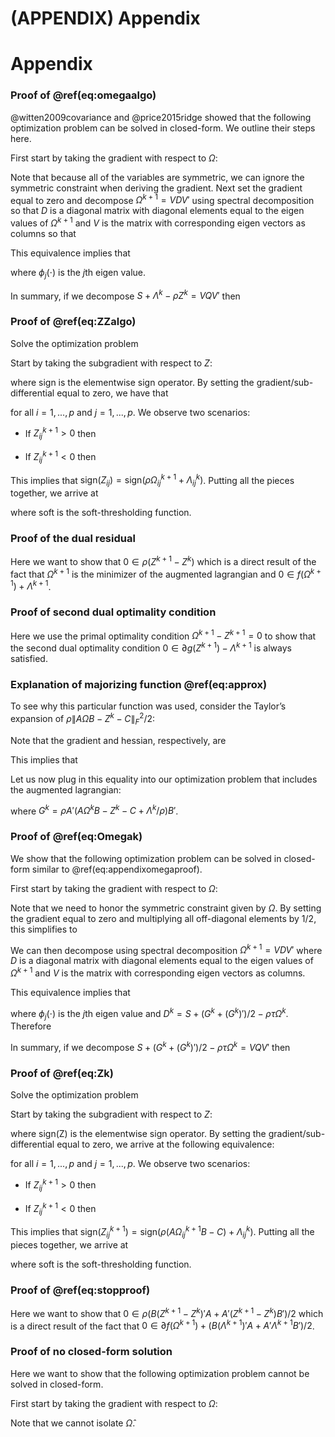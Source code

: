 
# (APPENDIX) Appendix {-}

# Appendix

### Proof of \@ref(eq:omegaalgo) {#proofomegaalgo}

@witten2009covariance and @price2015ridge showed that the following optimization problem can be solved in closed-form. We outline their steps here.

\begin{equation}
\Omega^{k + 1} = \arg\min_{\Omega \in \mathbb{S}_{+}^{p}}\left\{ tr\left(S\Omega\right) - \log\left|\Omega\right| + tr\left[\Lambda^{k}\left(\Omega - Z^{k}\right)\right] + \frac{\rho}{2}\left\| \Omega - Z^{k} \right\|_{F}^{2} \right\}
(\#eq:appendixomegaloglik)\notag
\end{equation}

First start by taking the gradient with respect to $\Omega$:

\begin{equation}
\begin{split}
  \nabla_{\Omega}&\left\{ tr\left(S\Omega\right) - \log\left|\Omega\right| + tr\left[\Lambda^{k}\left(\Omega - Z^{k}\right)\right] + \frac{\rho}{2}\left\| \Omega - Z^{k} \right\|_{F}^{2} \right\} \\
  &= S - \Omega^{-1} + \Lambda^{k} + \rho\left( \Omega - Z^{k} \right)
(\#eq:appendixomegagradient)\notag
\end{split}
\end{equation}

Note that because all of the variables are symmetric, we can ignore the symmetric constraint when deriving the gradient. Next set the gradient equal to zero and decompose $\Omega^{k + 1} = VDV'$ using spectral decomposition so that $D$ is a diagonal matrix with diagonal elements equal to the eigen values of $\Omega^{k + 1}$ and $V$ is the matrix with corresponding eigen vectors as columns so that

\begin{equation}
S + \Lambda^{k} - \rho Z^{k} = (\Omega^{k + 1})^{-1} - \rho \Omega^{k + 1} = VD^{-1}V' - \rho VDV' =  V\left(D^{-1} - \rho D\right)V'\notag
\end{equation}

This equivalence implies that

\begin{equation}
\phi_{j}\left( S + \Lambda^{k} - \rho Z^{k} \right) = \frac{1}{\phi_{j}(\Omega^{k + 1})} - \rho\phi_{j}(\Omega^{k + 1})\notag
\end{equation}

where $\phi_{j}(\cdot)$ is the $j$th eigen value.

\begin{equation}
\begin{split}
  &\Rightarrow \rho\phi_{j}^{2}(\Omega^{k + 1}) + \phi_{j}\left( S + \Lambda^{k} - \rho Z^{k} \right)\phi_{j}(\Omega^{k + 1}) - 1 = 0 \\
  &\Rightarrow \phi_{j}(\Omega^{k + 1}) = \frac{-\phi_{j}(S + \Lambda^{k} - \rho Z^{k}) \pm \sqrt{\phi_{j}^{2}(S + \Lambda^{k} - \rho Z^{k}) + 4\rho}}{2\rho}
\end{split}
\notag
\end{equation}

In summary, if we decompose $S + \Lambda^{k} - \rho Z^{k} = VQV'$ then

\begin{equation}
\Omega^{k + 1} = \frac{1}{2\rho}V\left[ -Q + (Q^{2} + 4\rho I_{p})^{1/2}\right] V'
(\#eq:appendixomegaproof)
\end{equation}


### Proof of \@ref(eq:ZZalgo) {#proofZZalgo}

Solve the optimization problem

\begin{equation}
Z^{k + 1} = \arg\min_{Z \in \mathbb{S}^{p}}\left\{ \lambda\left[ \frac{1 - \alpha}{2}\left\| Z \right\|_{F}^{2} + \alpha\left\| Z \right\|_{1} \right] + tr\left[\Lambda^{k}\left(\Omega^{k + 1} - Z\right)\right] + \frac{\rho}{2}\left\| \Omega^{k + 1} - Z \right\|_{F}^{2} \right\}
(\#eq:appendixZZloglik)\notag
\end{equation}

Start by taking the subgradient with respect to $Z$:

\begin{equation}
\begin{split}
  \partial&\left\{ \lambda\left[ \frac{1 - \alpha}{2}\left\| Z \right\|_{F}^{2} + \alpha\left\| Z \right\|_{1} \right] + tr\left[\Lambda^{k}\left(\Omega^{k + 1} - Z\right)\right] + \frac{\rho}{2}\left\| \Omega^{k + 1} - Z \right\|_{F}^{2} \right\} \\
  &= \partial\left\{ \lambda\left[ \frac{1 - \alpha}{2}\left\| Z \right\|_{F}^{2} + \alpha\left\| Z \right\|_{1} \right] \right\} + \nabla_{\Omega}\left\{ tr\left[\Lambda^{k}\left(\Omega^{k + 1} - Z\right)\right] + \frac{\rho}{2}\left\| \Omega^{k + 1} - Z \right\|_{F}^{2} \right\} \\
  &= \lambda(1 - \alpha)Z + \mbox{sign}(Z)\lambda\alpha - \Lambda^{k} - \rho\left( \Omega^{k + 1} - Z \right)
(\#eq:appendixZZgradient)\notag
\end{split}
\end{equation}

where sign is the elementwise sign operator. By setting the gradient/sub-differential equal to zero, we have that

\begin{equation}
Z_{ij}^{k + 1} = \frac{1}{\lambda(1 - \alpha) + \rho}\left( \rho \Omega_{ij}^{k + 1} + \Lambda_{ij}^{k} - \mbox{sign}(Z_{ij}^{k + 1})\lambda\alpha \right)
(\#eq:ZZsoftproof)\notag
\end{equation}

for all $i = 1,..., p$ and $j = 1,..., p$. We observe two scenarios:

- If $Z_{ij}^{k + 1} > 0$ then

\begin{equation}
\rho\Omega_{ij}^{k + 1} + \Lambda_{ij}^{k} > \lambda\alpha \notag
\end{equation}


- If $Z_{ij}^{k + 1} < 0$ then

\begin{equation}
\rho\Omega_{ij}^{k + 1} + \Lambda_{ij}^{k} < -\lambda\alpha \notag
\end{equation}

This implies that $\mbox{sign}(Z_{ij}) = \mbox{sign}(\rho\Omega_{ij}^{k + 1} + \Lambda_{ij}^{k})$. Putting all the pieces together, we arrive at

\begin{equation}
\begin{split}
Z_{ij}^{k + 1} &= \frac{1}{\lambda(1 - \alpha) + \rho}\mbox{sign}\left(\rho\Omega_{ij}^{k + 1} + \Lambda_{ij}^{k}\right)\left( \left| \rho\Omega_{ij}^{k + 1} + \Lambda_{ij}^{k} \right| - \lambda\alpha \right)_{+} \\
&= \frac{1}{\lambda(1 - \alpha) + \rho}\mbox{soft}\left(\rho\Omega_{ij}^{k + 1} + \Lambda_{ij}^{k}, \lambda\alpha\right)
(\#eq:appendixZZproof)\notag
\end{split}
\end{equation}

where soft is the soft-thresholding function.



### Proof of the dual residual {#proofdualresidual}

Here we want to show that $0 \in \rho\left(Z^{k + 1} - Z^{k}\right)$ which is a direct result of the fact that $\Omega^{k + 1}$ is the minimizer of the augmented lagrangian and $0 \in f\left(\Omega^{k + 1}\right) + \Lambda^{k + 1}$.

\begin{equation}
\begin{split}
  0 &\in \partial \left\{ f\left(\Omega^{k + 1}\right) + tr\left[ \Lambda^{k}\left( \Omega^{k + 1} - Z^{k} \right) \right] + \frac{\rho}{2}\left\| \Omega^{k + 1} - Z^{k} \right\|_{F}^{2} \right\} \\
  &= \partial f\left(\Omega^{k + 1}\right) + \Lambda^{k} + \rho\left(\Omega^{k + 1} - Z^{k}\right) \\
  &= \partial f\left(\Omega^{k + 1}\right) + \Lambda^{k} + \rho\left(\Omega^{k + 1} + Z^{k + 1} - Z^{k + 1} - Z^{k}\right) \\
  &= \partial f\left(\Omega^{k + 1}\right) + \Lambda^{k} + \rho\left(\Omega^{k + 1} - Z^{k + 1}\right) + \rho\left(Z^{k + 1} - Z^{k}\right) \\
  &= \partial f\left(\Omega^{k + 1}\right) + \Lambda^{k + 1} + \rho\left(Z^{k + 1} - Z^{k}\right) \\
  \Rightarrow 0 &\in \rho\left( Z^{k + 1} - Z^{k} \right)
(\#eq:appendixdualresidual)\notag
\end{split}
\end{equation}



### Proof of second dual optimality condition {#proofdualopt}

Here we use the primal optimality condition $\Omega^{k + 1} - Z^{k + 1} = 0$ to show that the second dual optimality condition $0 \in \partial g\left(Z^{k + 1}\right) - \Lambda^{k + 1}$ is always satisfied.

\begin{equation}
\begin{split}
  0 &\in \partial \left\{ g\left(Z^{k + 1}\right) + tr\left[ \Lambda^{k}\left( \Omega^{k + 1} - Z^{k + 1} \right) \right] + \rho\left\| \Omega^{k + 1} - Z^{k + 1} \right\|_{F}^{2} \right\} \\
  &= \partial g\left(Z^{k + 1}\right) - \Lambda^{k} - \rho\left(\Omega^{k + 1} - Z^{k + 1}\right) \\
  &= \partial g\left(Z^{k + 1}\right) - \Lambda^{k + 1} \\
(\#eq:appendixdualopt)\notag
\end{split}
\end{equation}



### Explanation of majorizing function \@ref(eq:approx) {#taylorsexp}

To see why this particular function was used, consider the Taylor's expansion of $\rho\left\|A\Omega B - Z^{k} - C\right\|_{F}^{2}/2$:

\begin{equation}
\begin{split}
  \frac{\rho}{2}\left\| A\Omega B - Z^{k} - C \right\|_{F}^{2} &\approx \frac{\rho}{2}\left\| A\Omega^{k} B - Z^{k} - C \right\|_{F}^{2} \\
  &+ \frac{\rho}{2}vec\left( \Omega - \Omega^{k}\right)'\left(A'A \otimes BB'\right)vec\left(\Omega - \Omega^{k}\right) \\
  &+ \rho vec\left(\Omega - \Omega^{k}\right)'vec\left(BB'\Omega^{k}A'A - B(Z^{k})'A - BC'A \right)
(\#eq:taylors)\notag
\end{split}
\end{equation}

Note that the gradient and hessian, respectively, are

\begin{equation}
  \nabla_{\Omega}\left\{ \frac{\rho}{2}\left\|A\Omega B - Z - C\right\|_{F}^{2} \right\} = \rho BB'\Omega A'A - \rho BZ'A - \rho BC'A
(\#eq:gradient)\notag
\end{equation}

\begin{equation}
\nabla_{\Omega}^{2}\left\{ \frac{\rho}{2}\left\|A\Omega B - Z - C \right\|_{F}^{2} \right\} = \rho\left(A'A \otimes BB' \right)
(\#eq:hessian)\notag
\end{equation}

This implies that

\begin{equation}
\begin{split}
  \frac{\rho}{2}\left\| A\Omega B - Z^{k} - C \right\|_{F}^{2} &+ \frac{\rho}{2}vec\left(\Omega - \Omega^{k} \right)'Q\left(\Omega - \Omega^{k} \right) \\
  &\approx \frac{\rho}{2}\left\| A\Omega^{k} B - Z^{k} - C \right\|_{F}^{2} + \frac{\rho}{2}vec\left(\Omega - \Omega^{k} \right)'Q\left(\Omega - \Omega^{k} \right) \\
  &+ \frac{\rho}{2}vec\left( \Omega - \Omega^{k}\right)'\left(A'A \otimes BB'\right)vec\left(\Omega - \Omega^{k}\right) \\
  &+ \rho vec\left(\Omega - \Omega^{k}\right)' vec\left(BB'\Omega^{k}A'A - B(Z^{k})'A - BC'A \right) \\
  &= \frac{\rho}{2}\left\| A\Omega^{k} B - Z^{k} - C \right\|_{F}^{2} + \frac{\rho\tau}{2}\left\|\Omega - \Omega^{k}\right\|_{F}^{2} \\
  &+ \rho tr\left[\left(\Omega - \Omega^{k}\right)\left(BB'\Omega^{k}A'A - B(Z^{k})'A - BC'A \right)\right]
(\#eq:penapprox)\notag
\end{split}
\end{equation}

Let us now plug in this equality into our optimization problem that includes the augmented lagrangian:

\begin{equation}
\begin{split}
  \hat{\Omega}^{k + 1} &= \arg\min_{\Omega \in \mathbb{S}_{+}^{p}}\tilde{L}_{\rho}(\Omega, Z^{k}, \Lambda^{k}) \\
  &= \arg\min_{\Omega \in \mathbb{S}_{+}^{p}}\left\{\begin{matrix}
 tr\left(S\Omega\right) - \log\left|\Omega\right| + tr\left[(\Lambda^{k})'(A\Omega B - Z^{k} - C) \right] + \rho\left\|A\Omega B - Z^{k} - C \right\|_{F}^{2}/2 \end{matrix}\right. \\
  &+ \left.\begin{matrix} vec\left(\Omega - \Omega^{k}\right)'\rho Q\left(\Omega - \Omega^{k}\right)/2 \end{matrix}\right\} \\
  &= \arg\min_{\Omega \in \mathbb{S}_{+}^{p}}\left\{\begin{matrix}
 tr\left(S\Omega\right) - \log\left|\Omega\right| + tr\left[(\Lambda^{k})'(A\Omega B - Z^{k} - C) \right] + \rho\left\|A\Omega^{k} B - Z^{k} - C \right\|_{F}^{2}/2 \end{matrix}\right. \\
  &+ \left.\begin{matrix} \rho\tau\left\|\Omega - \Omega^{k}\right\|_{F}^{2}/2 + tr\left[\rho\left(\Omega - \Omega^{k}\right)\left(BB'\Omega^{k}A'A - B(Z^{k})'A - BC'A \right)\right] \end{matrix}\right\} \\
  &= \arg\min_{\Omega \in \mathbb{S}_{+}^{p}}\left\{\begin{matrix}
 tr\left[\left(S + \rho A'(A\Omega^{k}B - Z^{k} - C + \Lambda^{k}/\rho)B' \right)\Omega\right] \end{matrix}\right. \\
  &- \left.\begin{matrix} \log\left|\Omega\right| + \rho\tau\left\|\Omega - \Omega^{k}\right\|_{F}^{2}/2 \end{matrix}\right\} \\
  &= \arg\min_{\Omega \in \mathbb{S}_{+}^{p}}\left\{
 tr\left[\left(S + G^{k} \right)\Omega\right] - \log\left|\Omega\right| + \rho\tau\left\|\Omega - \Omega^{k}\right\|_{F}^{2}/2 \right\} \\
(\#eq:omegaapprox)\notag
\end{split}
\end{equation}

where $G^{k} = \rho A'(A\Omega^{k}B - Z^{k} - C + \Lambda^{k}/\rho)B'$.


### Proof of \@ref(eq:Omegak) {#proofOmegak}

We show that the following optimization problem can be solved in closed-form similar to \@ref(eq:appendixomegaproof).

\begin{equation}
\Omega^{k + 1} = \arg\min_{\Omega \in \mathbb{S}_{+}^{p}}\left\{tr\left[\left(S + G^{k}\right)\Omega\right] - \log\left|\Omega\right| + \frac{\rho\tau}{2}\left\|\Omega - \Omega^{k}\right\|_{F}^{2} \right\}
(\#eq:appendixomegaloglik2)\notag
\end{equation}

First start by taking the gradient with respect to $\Omega$:

\begin{equation}
\begin{split}
  &\nabla_{\Omega}\left\{tr\left[\left(S + G^{k}\right)\Omega\right] - \log\left|\Omega\right| + \frac{\rho\tau}{2}\left\|\Omega - \Omega^{k}\right\|_{F}^{2} \right\} \\
  &= 2S - S\circ I_{p} + G^{k} + (G^{k})' - G^{k}\circ I_{p} - 2\Omega^{-1} + \Omega^{-1}\circ I_{p} \\
  &+ \frac{\rho\tau}{2}\left[2\Omega - 2(\Omega^{k})' + 2\Omega' - 2\Omega^{k} - 2(\Omega - \Omega^{k})'\circ I_{p} \right]
(\#eq:appendixomegagradient2)\notag
\end{split}
\end{equation}

Note that we need to honor the symmetric constraint given by $\Omega$. By setting the gradient equal to zero and multiplying all off-diagonal elements by $1/2$, this simplifies to

\begin{equation}
S + \frac{1}{2}\left(G^{k} + (G^{k})'\right) - \rho\tau\Omega^{k} = (\Omega^{k + 1})^{-1} - \rho\tau\Omega^{k + 1} \notag
\end{equation}

We can then decompose using spectral decomposition $\Omega^{k + 1} = VDV'$ where $D$ is a diagonal matrix with diagonal elements equal to the eigen values of $\Omega^{k + 1}$ and $V$ is the matrix with corresponding eigen vectors as columns.

\begin{equation}
S + \frac{1}{2}\left(G^{k} + (G^{k})'\right) - \rho\tau\Omega^{k} = VD^{-1}V' - \rho\tau VDV' = V\left(D^{-1} - \rho\tau D\right)V' \notag
\end{equation}

This equivalence implies that

\begin{equation}
\phi_{j}\left( D^{k} \right) = \frac{1}{\phi_{j}(\Omega^{k + 1})} - \rho\tau\phi_{j}(\Omega^{k + 1}) \notag
\end{equation}

where $\phi_{j}(\cdot)$ is the $j$th eigen value and $D^{k} = S + \left(G^{k} + (G^{k})'\right)/2 - \rho\tau\Omega^{k}$. Therefore

\begin{equation}
\begin{split}
  &\Rightarrow \rho\tau\phi_{j}^{2}(\Omega^{k + 1}) + \phi_{j}\left( D^{k} \right)\phi_{j}(\Omega^{k + 1}) - 1 = 0 \\
  &\Rightarrow \phi_{j}(\Omega^{k + 1}) = \frac{-\phi_{j}(D^{k}) \pm \sqrt{\phi_{j}^{2}(D^{k}) + 4\rho\tau}}{2\rho\tau}
\end{split}
\notag
\end{equation}

In summary, if we decompose $S + \left(G^{k} + (G^{k})'\right)/2 - \rho\tau\Omega^{k} = VQV'$ then

\begin{equation}
\Omega^{k + 1} = \frac{1}{2\rho\tau}V\left[ -Q + (Q^{2} + 4\rho\tau I_{p})^{1/2}\right] V'
(\#eq:appendixomegaproof2)\notag
\end{equation}



### Proof of \@ref(eq:Zk) {#proofZk}

Solve the optimization problem

\begin{equation}
Z^{k + 1} = \arg\min_{Z \in \mathbb{R}^{n \times r}}\left\{ \lambda\left\| Z \right\|_{1} + tr\left[(\Lambda^{k})'\left(A\Omega^{k + 1}B - Z - C\right)\right] + \frac{\rho}{2}\left\| A\Omega^{k + 1}B - Z - C \right\|_{F}^{2} \right\}
(\#eq:appendixZZloglik2)\notag
\end{equation}

Start by taking the subgradient with respect to $Z$:

\begin{equation}
\begin{split}
  \partial&\left\{ \lambda\left\| Z \right\|_{1} + tr\left[(\Lambda^{k})'\left(A\Omega^{k + 1}B - Z - C\right)\right] + \frac{\rho}{2}\left\| A\Omega^{k + 1}B - Z - C \right\|_{F}^{2} \right\} \\
  &= \partial\left\{ \lambda\left\| Z \right\|_{1} \right\} + \nabla_{\Omega}\left\{ tr\left[(\Lambda^{k})'\left(A\Omega^{k + 1}B - Z - C\right)\right] + \frac{\rho}{2}\left\| A\Omega^{k + 1}B - Z - C \right\|_{F}^{2} \right\} \\
  &= \mbox{sign}(Z)\lambda - \Lambda^{k} - \rho\left( A\Omega^{k + 1}B - Z - C \right)
(\#eq:appendixZZgradient2)\notag
\end{split}
\end{equation}

where $\mbox{sign(Z)}$ is the elementwise sign operator. By setting the gradient/sub-differential equal to zero, we arrive at the following equivalence:

\begin{equation}
Z_{ij}^{k + 1} = \frac{1}{\rho}\left( \rho\left(A\Omega_{ij}^{k + 1}B - C\right) + \Lambda_{ij}^{k} - Sign\left(Z_{ij}^{k + 1}\right)\lambda \right)
(\#eq:ZZsoftproof2)\notag
\end{equation}

for all $i = 1,..., p$ and $j = 1,..., p$. We observe two scenarios:

- If $Z_{ij}^{k + 1} > 0$ then

\begin{equation}
\rho\left(A\Omega_{ij}^{k + 1}B - C\right) + \Lambda_{ij}^{k} > \lambda\alpha \notag
\end{equation}


- If $Z_{ij}^{k + 1} < 0$ then

\begin{equation}
\rho\left(A\Omega_{ij}^{k + 1}B - C\right) + \Lambda_{ij}^{k} < -\lambda\alpha \notag
\end{equation}

This implies that $\mbox{sign}\left(Z_{ij}^{k + 1}\right) = \mbox{sign}\left(\rho\left(A\Omega_{ij}^{k + 1}B - C\right) + \Lambda_{ij}^{k}\right)$. Putting all the pieces together, we arrive at

\begin{equation}
\begin{split}
Z_{ij}^{k + 1} &= \frac{1}{\rho}\mbox{sign}\left(\rho\left(A\Omega_{ij}^{k + 1}B - C\right) + \Lambda_{ij}^{k}\right)\left( \left| \rho\left(A\Omega_{ij}^{k + 1}B - C\right) + \Lambda_{ij}^{k} \right| - \lambda \right)_{+} \\
&= \frac{1}{\rho}\mbox{soft}\left(\rho\left(A\Omega_{ij}^{k + 1}B - C\right) + \Lambda_{ij}^{k}, \lambda\right)
(\#eq:appendixZZproof2)\notag
\end{split}
\end{equation}

where soft is the soft-thresholding function.



### Proof of \@ref(eq:stopproof) {#proofstopproof}

Here we want to show that $0 \in \rho\left( B(Z^{k + 1} - Z^{k})'A + A'(Z^{k + 1} - Z^{k})B' \right)/2$ which is a direct result of the fact that $0 \in \partial f\left(\Omega^{k + 1} \right) + \left(B(\Lambda^{k + 1})'A + A'\Lambda^{k + 1}B' \right)/2$.

\begin{equation}
\begin{split}
  0 &\in \partial \left\{ f\left(\Omega^{k + 1}\right) + tr\left[ \Lambda^{k}\left( A\Omega^{k + 1}B - Z^{k} - C \right) \right] + \rho\left\| A\Omega^{k + 1}B - Z^{k} - C \right\|_{F}^{2}/2 \right\} \\
  &= \partial f\left(\Omega^{k + 1} \right) + \left(B(\Lambda^{k})'A + A'\Lambda^{k}B' \right)/2 + \rho\left( BB'\Omega^{k + 1}A'A + A'A\Omega^{k + 1}BB' \right)/2 \\
  &- \rho\left( A'(Z^{k} + C)B' + B(Z^{k} + C)'A \right)/2 \\
  &= \partial f\left(\Omega^{k + 1} \right) + \left(B(\Lambda^{k})'A + A'\Lambda^{k}B' \right)/2 \\
  &+ \rho\left( B(B'\Omega^{k + 1}A' - (Z^{k})' - C')A + A'(A\Omega^{k + 1}B - Z^{k} - C)B' \right)/2 \\
  &= \partial f\left(\Omega^{k + 1} \right) + \left( B(\Lambda^{k})'A + A'\Lambda^{k}B' \right)/2 + \rho\left(A'(A\Omega^{k + 1}B - Z^{k + 1} + Z^{k + 1} - Z^{k} - C)B' \right)/2 \\
  &+ \rho\left(B(B'\Omega^{k + 1}A' - (Z^{k + 1})' + (Z^{k + 1})' - (Z^{k})' - C')A \right)/2 \\
  &= \partial f\left(\Omega^{k + 1} \right) + \left[ B\left((\Lambda^{k})' + \rho(B'\Omega^{k + 1}A' - (Z^{k + 1})' - C') \right)A \right]/2 \\
  &+ \left[ A'\left(\Lambda^{k} + \rho(A\Omega^{k + 1}B - Z^{k + 1} - c)B \right)B' \right]/2 + \rho\left(B(Z^{k + 1} - Z^{k})'A + A'(Z^{k + 1} - Z^{k})B' \right)/2 \\
  &= \partial f\left(\Omega^{k + 1} \right) + \left(B(\Lambda^{k + 1})'A + A'\Lambda^{k + 1}B' \right)/2 + \rho\left(B(Z^{k + 1} - Z^{k})'A + A'(Z^{k + 1} - Z^{k})B' \right)/2 \\
  \Rightarrow 0 &\in \rho\left( B(Z^{k + 1} - Z^{k})'A + A'(Z^{k + 1} - Z^{k})B' \right)/2
(\#eq:appendixstopproof)\notag
\end{split}
\end{equation}



### Proof of no closed-form solution {#proofpenregression}

Here we want to show that the following optimization problem cannot be solved in closed-form.

\begin{equation}
\hat{\Omega} = \arg\min_{\Omega \in \mathbb{S}_{+}^{p}}\left\{ tr\left(S\Omega\right) - \log\left|\Omega\right| + \frac{\lambda}{2}\left\|\mathbb{X}\Omega\Sigma_{xy} - \mathbb{Y}\right\|_{F}^{2} \right\}
(\#eq:penregression2)\notag
\end{equation}

First start by taking the gradient with respect to $\Omega$:

\begin{equation}
\begin{split}
  \nabla_{\Omega}&\left\{ tr\left(S\Omega\right) - \log\left|\Omega\right| + \frac{\lambda}{2}\left\|\mathbb{X}\Omega\Sigma_{xy} - \mathbb{Y}\right\|_{F}^{2} \right\} \\
  &= \nabla_{\Omega}\left\{ tr\left(S\Omega\right) - \log\left|\Omega\right| + \frac{\lambda}{2}tr\left[\left(\mathbb{X}\Omega\Sigma_{xy} - \mathbb{Y}\right)'\left(\mathbb{X}\Omega\Sigma_{xy} - \mathbb{Y}\right) \right] \right\} \\
  &= \nabla_{\Omega}\left\{ tr\left(S\Omega\right) - \log\left|\Omega\right| + \frac{\lambda}{2}tr\left(\Omega\mathbb{X}'\mathbb{X}\Omega\Sigma_{xy}\Sigma_{xy}' - 2\Omega\Sigma_{xy}\mathbb{Y}'\mathbb{X} \right) \right\} \\
  &= 2S - S\circ I_{p} - 2\Omega^{-1} + \Omega^{-1}\circ I_{p} + \lambda\mathbb{X}'\mathbb{X}\Omega\Sigma_{xy}\Sigma_{xy}' + \lambda\Sigma_{xy}\Sigma_{xy}'\Omega\mathbb{X}'\mathbb{X} \\
  &- \lambda\mathbb{X}'\mathbb{X}\Omega\Sigma_{xy}\Sigma_{xy}'\circ I_{p} - \Sigma_{xy}\mathbb{Y}'\mathbb{X} - \mathbb{X}'\mathbb{Y}\Sigma_{xy} + \Sigma_{xy}\mathbb{Y}'\mathbb{X}\circ I_{P} \\
  \Rightarrow 0 &= S - \hat{\Omega}^{-1} + \frac{\lambda}{2}\left(\mathbb{X}'\mathbb{X}\hat{\Omega}\Sigma_{xy}\Sigma_{xy}' + \Sigma_{xy}\Sigma_{xy}'\hat{\Omega}\mathbb{X}'\mathbb{X} \right) - \lambda\Sigma_{xy}\mathbb{Y}'\mathbb{X}
(\#eq:penregressionproof)\notag
\end{split}
\end{equation}

Note that we cannot isolate $\hat{\Omega}$.
